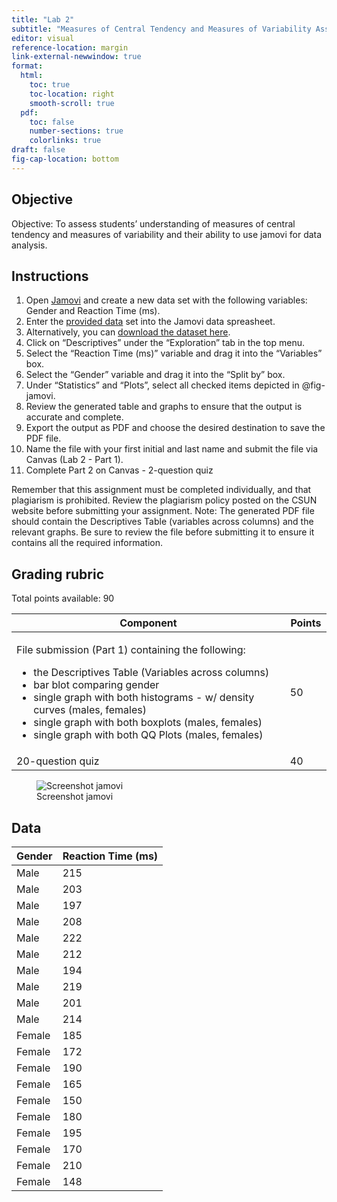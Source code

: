 ```yaml
---
title: "Lab 2"
subtitle: "Measures of Central Tendency and Measures of Variability Assignment"
editor: visual
reference-location: margin
link-external-newwindow: true
format: 
  html:
    toc: true
    toc-location: right
    smooth-scroll: true
  pdf:
    toc: false
    number-sections: true
    colorlinks: true
draft: false
fig-cap-location: bottom
---
```


## Objective

Objective: To assess students' understanding of measures of central tendency and measures of variability and their ability to use jamovi for data analysis.

## Instructions

1.  Open [Jamovi](../course-links.qmd) and create a new data set with the following variables: Gender and Reaction Time (ms).
2.  Enter the [provided data](#sec-data) set into the Jamovi data spreasheet.
3.  Alternatively, you can [download the dataset here](./data/data-lab2.csv).
4.  Click on "Descriptives" under the "Exploration" tab in the top menu.
5.  Select the "Reaction Time (ms)" variable and drag it into the "Variables" box.
6.  Select the "Gender" variable and drag it into the "Split by" box.
7.  Under "Statistics" and "Plots", select all checked items depicted in @fig-jamovi.
8.  Review the generated table and graphs to ensure that the output is accurate and complete.
9.  Export the output as PDF and choose the desired destination to save the PDF file.
10. Name the file with your first initial and last name and submit the file via Canvas (Lab 2 - Part 1).
11. Complete Part 2 on Canvas - 2-question quiz

::: callout-warning
Remember that this assignment must be completed individually, and that plagiarism is prohibited. Review the plagiarism policy posted on the CSUN website before submitting your assignment. Note: The generated PDF file should contain the Descriptives Table (variables across columns) and the relevant graphs. Be sure to review the file before submitting it to ensure it contains all the required information.
:::

## Grading rubric

Total points available: 90

+----------------------------------------------------------------------------+-----------+
| Component                                                                  | Points    |
+============================================================================+===========+
| File submission (Part 1) containing the following:                         | 50        |
|                                                                            |           |
| -   the Descriptives Table (Variables across columns)                      |           |
| -   bar blot comparing gender                                              |           |
| -   single graph with both histograms - w/ density curves (males, females) |           |
| -   single graph with both boxplots (males, females)                       |           |
| -   single graph with both QQ Plots (males, females)                       |           |
+----------------------------------------------------------------------------+-----------+
| 20-question quiz                                                           | 40        |
+----------------------------------------------------------------------------+-----------+

![Screenshot jamovi](images/image-1752567466.png){#fig-jamovi}

## Data {#sec-data}

| **Gender** | **Reaction Time (ms)** |
|------------|------------------------|
| Male       | 215                    |
| Male       | 203                    |
| Male       | 197                    |
| Male       | 208                    |
| Male       | 222                    |
| Male       | 212                    |
| Male       | 194                    |
| Male       | 219                    |
| Male       | 201                    |
| Male       | 214                    |
| Female     | 185                    |
| Female     | 172                    |
| Female     | 190                    |
| Female     | 165                    |
| Female     | 150                    |
| Female     | 180                    |
| Female     | 195                    |
| Female     | 170                    |
| Female     | 210                    |
| Female     | 148                    |

